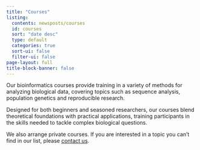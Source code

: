 ```yaml
---
title: "Courses"
listing:
  contents: newsposts/courses
  id: courses
  sort: "date desc"
  type: default
  categories: true
  sort-ui: false
  filter-ui: false
page-layout: full
title-block-banner: false
---
```


Our bioinformatics courses provide training in a variety of methods for analyzing biological data, covering topics such as sequence analysis, population genetics and reproducible research.

Designed for both beginners and seasoned researchers, our courses blend theoretical foundations with practical applications, training participants in the skills needed to tackle complex biological questions.

We also arrange private courses. If you are interested in a topic you can't find in our list, please [contact us](contact.qmd). 
<br>

::: {#courses}
:::